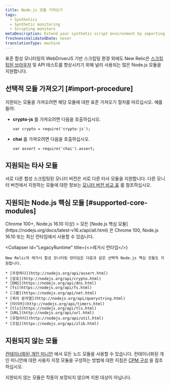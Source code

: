 ```yaml
---
title: Node.js 모듈 가져오기
tags:
  - Synthetics
  - Synthetic monitoring
  - Scripting monitors
metaDescription: Extend your synthetic script environment by importing popular Node.js modules.
freshnessValidatedDate: never
translationType: machine
---
```


표준 합성 모니터링의 WebDriverJS 기반 스크립팅 환경 외에도 New Relic은 [스크립팅된 브라우저](/docs/synthetics/new-relic-synthetics/scripting-monitors/writing-scripted-browsers) 및 API 테스트를 향상시키기 위해 널리 사용되는 많은 Node.js 모듈을 지원합니다.

## 선택적 모듈 가져오기 [#import-procedure]

지원되는 모듈을 가져오려면 해당 모듈에 대한 표준 가져오기 절차를 따르십시오. 예를 들어:

* **crypto-js** 를 가져오려면 다음을 호출하십시오.

  ```
  var crypto = require('crypto-js');
  ```

* **chai** 를 가져오려면 다음을 호출하십시오.

  ```
  var assert = require('chai').assert;
  ```

## 지원되는 타사 모듈

서로 다른 합성 스크립팅된 모니터 버전은 서로 다른 타사 모듈을 지원합니다. 다른 모니터 버전에서 지원하는 모듈에 대한 정보는 [모니터 버전 비교 표](/docs/synthetics/new-relic-synthetics/scripting-monitors/scripted-monitor-runtime-environment) 를 참조하십시오.

## 지원되는 Node.js 핵심 모듈 [#supported-core-modules]

<CollapserGroup>
  <Collapser
    id="NewRuntime"
    title={<>Chrome 100+, Node.js 16.10 이상</>}
  >
    모든 [Node.js 핵심 모듈](https://nodejs.org/docs/latest-v16.x/api/all.html) 은 Chrome 100, Node.js 16.10 또는 최신 런타임에서 사용할 수 있습니다.
  </Collapser>

  <Collapser
    id="LegacyRuntime"
    title={<>레거시 런타임</>}
  >
    New Relic의 레거시 합성 모니터링 런타임은 다음과 같은 선택적 Node.js 핵심 모듈도 지원합니다.

    * [주장하다](http://nodejs.org/api/assert.html)
    * [암호](http://nodejs.org/api/crypto.html)
    * [DNS](https://nodejs.org/api/dns.html)
    * [fs](https://nodejs.org/api/fs.html)
    * [그물](https://nodejs.org/api/net.html)
    * [쿼리 문자열](http://nodejs.org/api/querystring.html)
    * [타이머](http://nodejs.org/api/timers.html)
    * [tls](https://nodejs.org/api/tls.html)
    * [URL](http://nodejs.org/api/url.html)
    * [유틸리티](http://nodejs.org/api/util.html)
    * [즈립](https://nodejs.org/api/zlib.html)
  </Collapser>
</CollapserGroup>

## 지원되지 않는 모듈

[컨테이너화된 개인 미니언](/docs/synthetics/new-relic-synthetics/private-locations/install-containerized-private-minions-cpms) 에서 모든 노드 모듈을 사용할 수 있습니다. 컨테이너화된 개인 미니언에 대한 사용자 지정 모듈을 구성하는 방법에 대한 지침은 [CPM 구성](/docs/synthetics/new-relic-synthetics/private-locations/containerized-private-minion-cpm-configuration#custom-modules) 을 참조하십시오.

지원되지 않는 모듈은 작동이 보장되지 않으며 지원 대상이 아닙니다.
